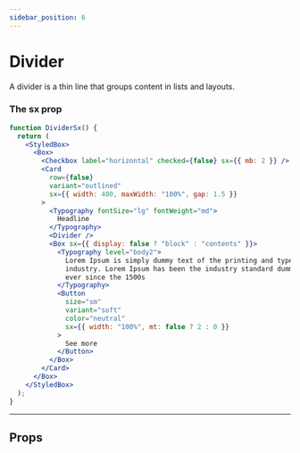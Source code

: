 ```yaml
---
sidebar_position: 6
---
```



# Divider

A divider is a thin line that groups content in lists and layouts.

### The sx prop

```jsx live
function DividerSx() {
  return (
    <StyledBox>
      <Box>
        <Checkbox label="horizontal" checked={false} sx={{ mb: 2 }} />
        <Card
          row={false}
          variant="outlined"
          sx={{ width: 400, maxWidth: "100%", gap: 1.5 }}
        >
          <Typography fontSize="lg" fontWeight="md">
            Headline
          </Typography>
          <Divider />
          <Box sx={{ display: false ? "block" : "contents" }}>
            <Typography level="body2">
              Lorem Ipsum is simply dummy text of the printing and typesetting
              industry. Lorem Ipsum has been the industry standard dummy text
              ever since the 1500s
            </Typography>
            <Button
              size="sm"
              variant="soft"
              color="neutral"
              sx={{ width: "100%", mt: false ? 2 : 0 }}
            >
              See more
            </Button>
          </Box>
        </Card>
      </Box>
    </StyledBox>
  );
}
```

---

## Props

<PropsTable name="Divider" />

